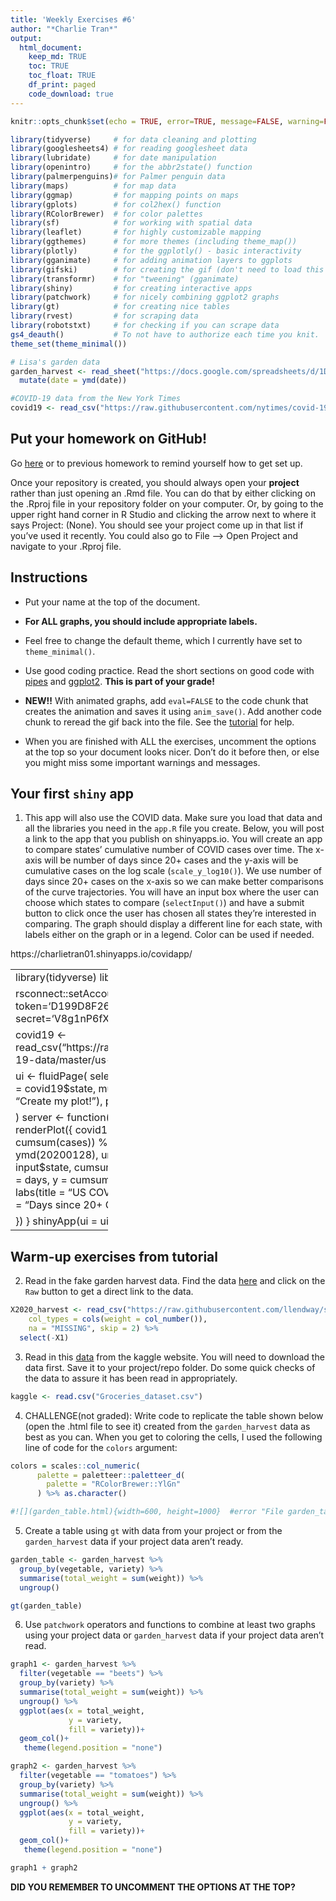 ```yaml
---
title: 'Weekly Exercises #6'
author: "*Charlie Tran*"
output: 
  html_document:
    keep_md: TRUE
    toc: TRUE
    toc_float: TRUE
    df_print: paged
    code_download: true
---
```



```r
knitr::opts_chunk$set(echo = TRUE, error=TRUE, message=FALSE, warning=FALSE)
```

```r
library(tidyverse)     # for data cleaning and plotting
library(googlesheets4) # for reading googlesheet data
library(lubridate)     # for date manipulation
library(openintro)     # for the abbr2state() function
library(palmerpenguins)# for Palmer penguin data
library(maps)          # for map data
library(ggmap)         # for mapping points on maps
library(gplots)        # for col2hex() function
library(RColorBrewer)  # for color palettes
library(sf)            # for working with spatial data
library(leaflet)       # for highly customizable mapping
library(ggthemes)      # for more themes (including theme_map())
library(plotly)        # for the ggplotly() - basic interactivity
library(gganimate)     # for adding animation layers to ggplots
library(gifski)        # for creating the gif (don't need to load this library every time,but need it installed)
library(transformr)    # for "tweening" (gganimate)
library(shiny)         # for creating interactive apps
library(patchwork)     # for nicely combining ggplot2 graphs  
library(gt)            # for creating nice tables
library(rvest)         # for scraping data
library(robotstxt)     # for checking if you can scrape data
gs4_deauth()           # To not have to authorize each time you knit.
theme_set(theme_minimal())
```

```r
# Lisa's garden data
garden_harvest <- read_sheet("https://docs.google.com/spreadsheets/d/1DekSazCzKqPS2jnGhKue7tLxRU3GVL1oxi-4bEM5IWw/edit?usp=sharing") %>% 
  mutate(date = ymd(date))

#COVID-19 data from the New York Times
covid19 <- read_csv("https://raw.githubusercontent.com/nytimes/covid-19-data/master/us-states.csv")

```

## Put your homework on GitHub!

Go [here](https://github.com/llendway/github_for_collaboration/blob/master/github_for_collaboration.md) or to previous homework to remind yourself how to get set up. 

Once your repository is created, you should always open your **project** rather than just opening an .Rmd file. You can do that by either clicking on the .Rproj file in your repository folder on your computer. Or, by going to the upper right hand corner in R Studio and clicking the arrow next to where it says Project: (None). You should see your project come up in that list if you've used it recently. You could also go to File --> Open Project and navigate to your .Rproj file. 

## Instructions

* Put your name at the top of the document. 

* **For ALL graphs, you should include appropriate labels.** 

* Feel free to change the default theme, which I currently have set to `theme_minimal()`. 

* Use good coding practice. Read the short sections on good code with [pipes](https://style.tidyverse.org/pipes.html) and [ggplot2](https://style.tidyverse.org/ggplot2.html). **This is part of your grade!**

* **NEW!!** With animated graphs, add `eval=FALSE` to the code chunk that creates the animation and saves it using `anim_save()`. Add another code chunk to reread the gif back into the file. See the [tutorial](https://animation-and-interactivity-in-r.netlify.app/) for help. 

* When you are finished with ALL the exercises, uncomment the options at the top so your document looks nicer. Don't do it before then, or else you might miss some important warnings and messages.

## Your first `shiny` app 

  1. This app will also use the COVID data. Make sure you load that data and all the libraries you need in the `app.R` file you create. Below, you will post a link to the app that you publish on shinyapps.io. You will create an app to compare states' cumulative number of COVID cases over time. The x-axis will be number of days since 20+ cases and the y-axis will be cumulative cases on the log scale (`scale_y_log10()`). We use number of days since 20+ cases on the x-axis so we can make better comparisons of the curve trajectories. You will have an input box where the user can choose which states to compare (`selectInput()`) and have a submit button to click once the user has chosen all states they're interested in comparing. The graph should display a different line for each state, with labels either on the graph or in a legend. Color can be used if needed. 
  


https://charlietran01.shinyapps.io/covidapp/

---------------------
library(tidyverse)
library(shiny)
library(lubridate)

rsconnect::setAccountInfo(name='charlietran01', token='D199D8F26F0D1523B858F4DD3624E6F9', secret='V8g1nP6fX8kIcBORkDuvDnBeTEggs7FACXHOgcob')

covid19 <- read_csv("https://raw.githubusercontent.com/nytimes/covid-19-data/master/us-states.csv")

ui <- fluidPage(
  selectInput("state",
              "Choose States:",
              choices = covid19$state,
              multiple = TRUE),
  submitButton(text = "Create my plot!"),
  plotOutput(outputId = "timeplot")
  
)
server <- function(input, output) {
  output$timeplot <- renderPlot({
    covid19 %>% 
      mutate(cumsum = cumsum(cases)) %>% 
      mutate(days = difftime(ymd(date), 
                             ymd(20200128), 
                             units = "days")) %>% 
      filter(state == input$state,
             cumsum > 20) %>% 
      ggplot()+
      geom_line(aes(x = days,
                    y = cumsum,
                    color = state))+
      scale_y_log10()+
      labs(title = "US COVID19 Cases",
           y = "Cummulative Cases",
           x = "Days since 20+ Cases")+
      theme_minimal()
      
  })
}
shinyApp(ui = ui, server = server)
---------------------

## Warm-up exercises from tutorial

  2. Read in the fake garden harvest data. Find the data [here](https://github.com/llendway/scraping_etc/blob/main/2020_harvest.csv) and click on the `Raw` button to get a direct link to the data. 
  
```r
X2020_harvest <- read_csv("https://raw.githubusercontent.com/llendway/scraping_etc/main/2020_harvest.csv", 
    col_types = cols(weight = col_number()), 
    na = "MISSING", skip = 2) %>% 
  select(-X1)
```
  3. Read in this [data](https://www.kaggle.com/heeraldedhia/groceries-dataset) from the kaggle website. You will need to download the data first. Save it to your project/repo folder. Do some quick checks of the data to assure it has been read in appropriately.

```r
kaggle <- read.csv("Groceries_dataset.csv")
```
  4. CHALLENGE(not graded): Write code to replicate the table shown below (open the .html file to see it) created from the `garden_harvest` data as best as you can. When you get to coloring the cells, I used the following line of code for the `colors` argument:
  
```r
colors = scales::col_numeric(
      palette = paletteer::paletteer_d(
        palette = "RColorBrewer::YlGn"
      ) %>% as.character()
```

```r
#![](garden_table.html){width=600, height=1000}  #error "File garden_table.html not found in resource path" 
```

  5. Create a table using `gt` with data from your project or from the `garden_harvest` data if your project data aren't ready.
  
```r
garden_table <- garden_harvest %>% 
  group_by(vegetable, variety) %>% 
  summarise(total_weight = sum(weight)) %>% 
  ungroup()

gt(garden_table)
```
  
  6. Use `patchwork` operators and functions to combine at least two graphs using your project data or `garden_harvest` data if your project data aren't read.
  
```r
graph1 <- garden_harvest %>% 
  filter(vegetable == "beets") %>% 
  group_by(variety) %>% 
  summarise(total_weight = sum(weight)) %>% 
  ungroup() %>% 
  ggplot(aes(x = total_weight,
             y = variety,
             fill = variety))+
  geom_col()+
   theme(legend.position = "none")

graph2 <- garden_harvest %>% 
  filter(vegetable == "tomatoes") %>% 
  group_by(variety) %>% 
  summarise(total_weight = sum(weight)) %>% 
  ungroup() %>% 
  ggplot(aes(x = total_weight,
             y = variety,
             fill = variety))+
  geom_col()+
   theme(legend.position = "none")

graph1 + graph2

```

**DID YOU REMEMBER TO UNCOMMENT THE OPTIONS AT THE TOP?**
